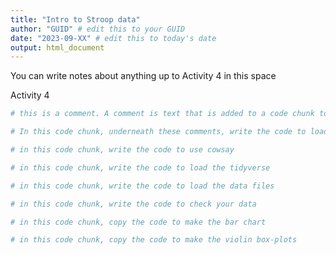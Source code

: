 ```yaml
---
title: "Intro to Stroop data"
author: "GUID" # edit this to your GUID
date: "2023-09-XX" # edit this to today's date
output: html_document
---
```


You can write notes about anything up to Activity 4 in this space


Activity 4

```r
# this is a comment. A comment is text that is added to a code chunk to help you remember what the code is doing and why. A comment starts with a hashtag # and R will ignore any comments when you run the code in that chunk. They're a useful way to add notes to yourself about your coding, we'll provide some comments for you but add your own!

# In this code chunk, underneath these comments, write the code to load the package beepr and then run the code. Be careful to ensure the code is within the code chunk and that you don't actually delete the backticks that end the code chunk

```


```r
# in this code chunk, write the code to use cowsay


```


```r
# in this code chunk, write the code to load the tidyverse 

```


```r
# in this code chunk, write the code to load the data files


```


```r
# in this code chunk, write the code to check your data

```


```r
# in this code chunk, copy the code to make the bar chart

```


```r
# in this code chunk, copy the code to make the violin box-plots

```


